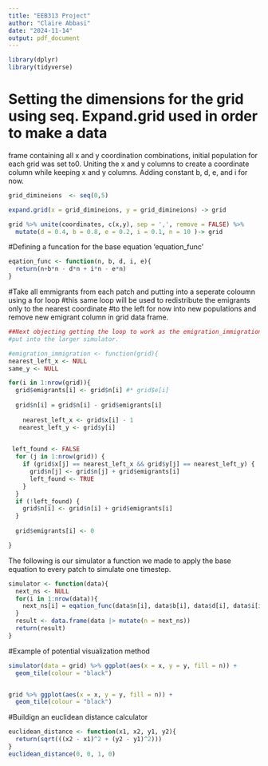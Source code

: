 ---
title: "EEB313 Project"
author: "Claire Abbasi"
date: "2024-11-14"
output: pdf_document
---
```{r, warning=FALSE}
library(dplyr)
library(tidyverse)
```

# Setting the dimensions for the grid using seq. Expand.grid used in order to make a data 
frame containing all x and y coordination combinations, initial population for each grid was set to0. Uniting the x and y columns to create a coordinate column while keeping x and y columns. Adding constant b, d, e, and i for now.

```{r}
grid_dimineions  <- seq(0,5)

expand.grid(x = grid_dimineions, y = grid_dimineions) -> grid

grid %>% unite(coordinates, c(x,y), sep = ',', remove = FALSE) %>% 
  mutate(d = 0.4, b = 0.8, e = 0.2, i = 0.1, n = 10 )-> grid

```


#Defining a funcation for the base equation 'equation_func'
```{r}
eqation_func <- function(n, b, d, i, e){
  return(n+b*n - d*n + i*n - e*n)
}

```


#Take all emmigrants from each patch and putting into a seperate coloumn using a for loop
#this same loop will be used to redistribute the emigrants only to the nearest coordinate
#to the left for now into new populations and remove new emigrant column in grid data frame.
```{r}
##Next objecting getting the loop to work as the emigration_immigration function to 
#put into the larger simulator. 

#emigration_immigration <- function(grid){
nearest_left_x <- NULL
same_y <- NULL

for(i in 1:nrow(grid)){
  grid$emigrants[i] <- grid$n[i] #* grid$e[i]
  
  grid$n[i] = grid$n[i] - grid$emigrants[i]
  
    nearest_left_x <- grid$x[i] - 1
   nearest_left_y <- grid$y[i]
  

 left_found <- FALSE
  for (j in 1:nrow(grid)) {
    if (grid$x[j] == nearest_left_x && grid$y[j] == nearest_left_y) {
      grid$n[j] <- grid$n[j] + grid$emigrants[i]
      left_found <- TRUE
    }
  }
  if (!left_found) {
    grid$n[i] <- grid$n[i] + grid$emigrants[i]
  }
  
  grid$emigrants[i] <- 0  

}

```



The following is our simulator a function we made to apply the base equation to every
patch to simulate one timestep.
```{r}
simulator <- function(data){
  next_ns <- NULL
  for(i in 1:nrow(data)){
    next_ns[i] = eqation_func(data$n[i], data$b[i], data$d[i], data$i[i], data$e[i])
  }
  result <- data.frame(data |> mutate(n = next_ns))
  return(result)
}

```

#Example of potential visualization method
```{r}
simulator(data = grid) %>% ggplot(aes(x = x, y = y, fill = n)) +
  geom_tile(colour = "black")


grid %>% ggplot(aes(x = x, y = y, fill = n)) +
  geom_tile(colour = "black")
```


#Buildign an euclidean distance calculator
```{r}
euclidean_distance <- function(x1, x2, y1, y2){
  return(sqrt(((x2 - x1)^2 + (y2 - y1)^2)))
}
euclidean_distance(0, 0, 1, 0)
```
 




